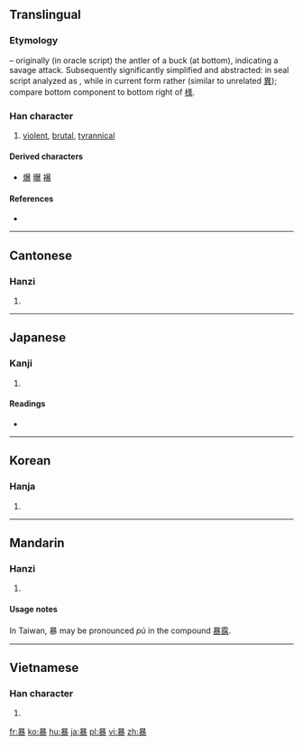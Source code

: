 {{also|異}}
==Translingual==

===Etymology===
{{liushu|ic}} – originally (in oracle script) the antler of a buck (at bottom), indicating a savage attack. Subsequently significantly simplified and abstracted: in seal script analyzed as {{Han compound|日|出|廾|米}}, while in current form rather {{Han compound|日|共|水}} (similar to unrelated [[異]]); compare bottom component to bottom right of [[様]].

===Han character===
{{Han char|rn=72|rad=日|as=11|sn=15|four=6013<sub>2</sub>|canj=日廿金水 (ATCE)}}

# [[violent]], [[brutal]], [[tyrannical]]

====Derived characters====
* [[爆]] [[曝]] [[襮]]

====References====
* {{Han ref|kx=0499.290|dkj=14137|dj=0868.350|hdz=21532.150|uh=66B4|ud=26292|bh=BCC9|bd=48329}}

----

==Cantonese==

===Hanzi===
{{yue-hanzi|jyut=|y=bou6}}

# {{defn|Cantonese|sort=日11}}

----

==Japanese==

===Kanji===
{{ja-kanji|grade=5|rs=日11}}

# {{defn|Japanese|sort=日11}}

====Readings====
* {{ja-readings|on=[[ぼう]] (''bō''), [[ばく]] (''baku'')|kun=[[あばく]] ([[暴く]], ''[[abaku]]''), [[あばれる]] ([[暴れる]], ''[[abareru]]'')}}

----

==Korean==

===Hanja===
{{ko-hanja|hangeul=[[폭]], [[포]]|eumhun=|rv=pok, po|mr=p'ok, p'o|y=phok, pho}}

# {{defn|Korean|sort=日11}}

----

==Mandarin==

===Hanzi===
{{cmn-hanzi|pin=[[bào]] ([[bao4]])|wg=pao<sup>4</sup>}}

# {{defn|Mandarin|sort=日11}}

====Usage notes====
In Taiwan, 暴 may be pronounced ''pù'' in the compound [[暴露]].

----

==Vietnamese==

===Han character===
{{vi-hantu|[[bạo]], [[bão]], [[bộc]], [[bẹo]]|rs=日11}}

# {{defn|Vietnamese|sort=日11}}

[[fr:暴]]
[[ko:暴]]
[[hu:暴]]
[[ja:暴]]
[[pl:暴]]
[[vi:暴]]
[[zh:暴]]